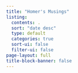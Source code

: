 ```yaml
---
title: "Homer's Musings"
listing:
  contents: .
  sort: "date desc"
  type: default
  categories: true
  sort-ui: false
  filter-ui: false
page-layout: full
title-block-banner: false
---
```

